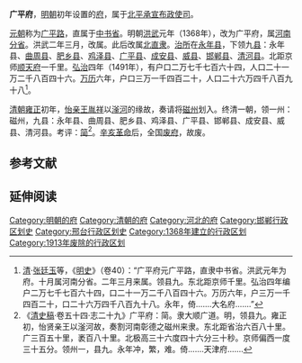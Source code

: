 '''广平府'''，[[明朝|明朝]]初年设置的[[府_(行政区划)|府]]，属于[[北平承宣布政使司|北平承宣布政使司]]。

[[元朝|元朝]]称为[[广平路|广平路]]，直属于[[中书省|中书省]]。明朝[[洪武|洪武]]元年（1368年），改为广平府，属[[河南分省|河南分省]]。洪武二年三月，改属。此后改属[[北直隶|北直隶]]。[[治所|治所]]在[[永年县_(隋朝)|永年县]]，下领九[[县|县]]：永年县、[[曲周县|曲周县]]、[[肥乡县|肥乡县]]、[[鸡泽县|鸡泽县]]、[[广平县|广平县]]、[[成安县|成安县]]、[[威县|威县]]、[[邯郸县|邯郸县]]、[[清河县|清河县]]。北距京师[[顺天府|顺天府]]一千里。[[弘治_(明朝)|弘治]]四年（1491年），有户口二万七千七百六十四，人口二十一万二千八百四十六。[[万历|万历]]六年，户口三万一千四百二十，人口二十六万四千八百九十八<ref>[[清朝|清]]·[[张廷玉|张廷玉]]等，《[[明史|明史]]》（卷40）：“广平府元广平路，直隶中书省。洪武元年为府。十月属河南分省。二年三月来属。领县九。东北距京师千里。弘治四年编户二万七千七百六十四，口二十一万二千八百四十六。万历六年，户三万一千四百二十，口二十六万四千八百九十八。永年，倚.......大名府.......”</ref>。

[[清朝|清朝]][[雍正|雍正]]初年，[[怡亲王|怡亲王]][[胤祥|胤祥]]以[[滏河|滏河]]的缘故，奏请将[[磁州|磁州]]划入。终清一朝，领一州：磁州，九县：永年县、曲周县、肥乡县、鸡泽县、广平县、邯郸县、成安县、威县、清河县。考评：[[衝繁疲難|简]]<ref>《[[清史稿|清史稿]]·卷五十四·志二十九》广平府：简。隶大顺广道。明，领县九。雍正初，怡贤亲王以滏河故，奏割河南彰德之磁州来隶。东北距省治六百八十里。广三百五十里，袤百八十里。北极高三十六度四十六分三十秒。京师偏西一度三十五分。领州一，县九。永年冲，繁，难。倚.......天津府.......</ref>。[[辛亥革命|辛亥革命]]后，全国[[废府州厅改县|废府]]，故废。

==参考文献==
{{Reflist|2}}

== 延伸阅读 ==
{{Wikisource further reading}}

{{明朝行政区划|nocat}}
{{直隸省行政區劃|nocat}}
{{河北省历史二级政区|nocat}}
[[Category:明朝的府|Category:明朝的府]]
[[Category:清朝的府|Category:清朝的府]]
[[Category:河北的府|Category:河北的府]]
[[Category:邯郸行政区划史|Category:邯郸行政区划史]]
[[Category:邢台行政区划史|Category:邢台行政区划史]]
[[Category:1368年建立的行政区划|Category:1368年建立的行政区划]]
[[Category:1913年废除的行政区划|Category:1913年废除的行政区划]]